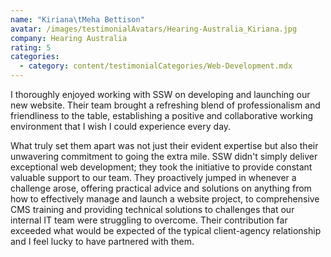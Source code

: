 ```yaml
---
name: "Kiriana\tMeha Bettison"
avatar: /images/testimonialAvatars/Hearing-Australia_Kiriana.jpg
company: Hearing Australia
rating: 5
categories:
  - category: content/testimonialCategories/Web-Development.mdx
---
```


I thoroughly enjoyed working with SSW on developing and launching our new website. Their team brought a refreshing blend of professionalism and friendliness to the table, establishing a positive and collaborative working environment that I
wish I could experience every day.

What truly set them apart was not just their evident expertise but also their unwavering commitment to going the extra mile. SSW didn't simply deliver exceptional web development; they took the initiative to provide constant valuable support to our team. They proactively jumped in whenever a challenge arose, offering practical advice and solutions on anything from how to effectively manage and launch a website project, to comprehensive CMS training and providing technical solutions to
challenges that our internal IT team were struggling to overcome. Their contribution far exceeded what would be expected of the typical client-agency relationship and I feel lucky to have partnered with them. 
